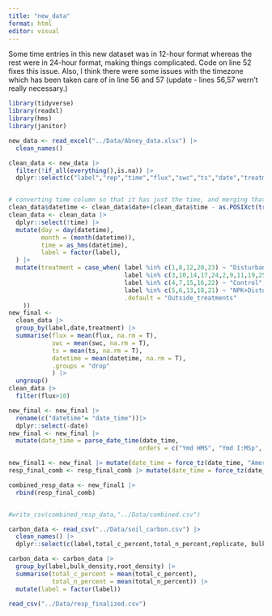 ```yaml
---
title: "new_data"
format: html
editor: visual
---
```

Some time entries in this new dataset was in 12-hour format whereas the rest were in 24-hour format, making things complicated. Code on line 52 fixes this issue. Also, I think there were some issues with the timezone which has been taken care of in line 56 and 57 (update - lines 56,57 wern't really necessary.)
```r
library(tidyverse)
library(readxl)
library(hms)
library(janitor)

new_data <- read_excel("../Data/Abney_data.xlsx") |> 
  clean_names()

clean_data <- new_data |> 
  filter(!if_all(everything(),is.na)) |> 
  dplyr::select(c("label","rep","time","flux","swc","ts","date","treatment")) 


# converting time column so that it has just the time, and merging that into the date column to create a datetime column
clean_data$datetime <- clean_data$date+(clean_data$time - as.POSIXct(trunc(clean_data$time, units = "days")))
clean_data <- clean_data |> 
  dplyr::select(!time) |> 
  mutate(day = day(datetime),
         month = (month(datetime)),
         time = as_hms(datetime),
         label = factor(label),
  ) |> 
  mutate(treatment = case_when( label %in% c(1,8,12,20,23) ~ "Disturbance",
                                label %in% c(3,10,14,17,24,2,9,11,19,25) ~ "NPK",
                                label %in% c(4,7,15,16,22) ~ "Control", 
                                label %in% c(5,6,13,18,21) ~ "NPK+Disturbance",
                                .default = "Outside_treatments"
    )) 
new_final <-
  clean_data |> 
  group_by(label,date,treatment) |> 
  summarise(flux = mean(flux, na.rm = T),
            swc = mean(swc, na.rm = T),
            ts = mean(ts, na.rm = T),
            datetime = mean(datetime, na.rm = T),
            .groups = "drop"
            ) |> 
  ungroup() 
clean_data |> 
  filter(flux>10)

new_final <- new_final |>
  rename(c("datetime"= "date_time"))|> 
  dplyr::select(-date) 
new_final <- new_final |> 
  mutate(date_time = parse_date_time(date_time, 
                                    orders = c("Ymd HMS", "Ymd I:MSp", "Ymd IMSp")))

new_final1 <- new_final |> mutate(date_time = force_tz(date_time, "America/New_York"))
resp_final_comb <- resp_final_comb |> mutate(date_time = force_tz(date_time, "America/New_York"))

combined_resp_data <- new_final1 |> 
  rbind(resp_final_comb) 


#write_csv(combined_resp_data,"../Data/combined.csv")

```



```r
carbon_data <- read_csv("../Data/soil_carbon.csv") |> 
  clean_names() |> 
  dplyr::select(c(label,total_c_percent,total_n_percent,replicate, bulk_density, root_density))

carbon_data <- carbon_data |> 
  group_by(label,bulk_density,root_density) |> 
  summarise(total_c_percent = mean(total_c_percent),
            total_n_percent = mean(total_n_percent)) |> 
  mutate(label = factor(label))
```

```r
read_csv("../Data/resp_finalized.csv")
```

